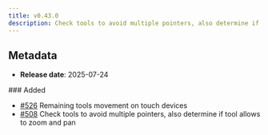 ```yaml
---
title: v0.43.0
description: Check tools to avoid multiple pointers, also determine if tool allows to zoom and pan
---
```


## Metadata

- **Release date**: 2025-07-24

### Added

- [#526](https://github.com/InditexTech/weavejs/issues/552620) Remaining tools movement on touch devices
- [#508](https://github.com/InditexTech/weavejs/issues/552620) Check tools to avoid multiple pointers, also determine if tool allows to zoom and pan
